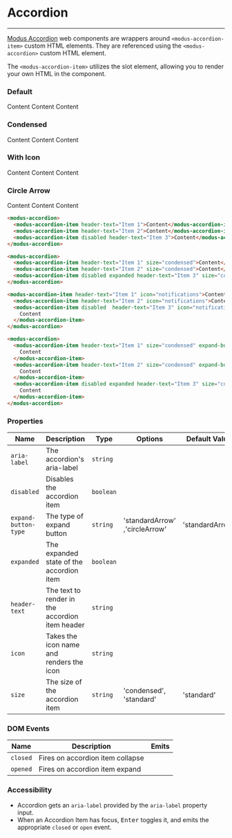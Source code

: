 # Accordion

---

[Modus Accordion](https://modus.trimble.com/components/accordions/) web components are wrappers around `<modus-accordion-item>` custom HTML elements. They are referenced using the `<modus-accordion>` custom HTML element.

The `<modus-accordion-item>` utilizes the slot element, allowing you to render your own HTML in the component.

### Default

<modus-accordion>
  <modus-accordion-item header-text="Item 1">Content</modus-accordion-item>
  <modus-accordion-item header-text="Item 2">Content</modus-accordion-item>
  <modus-accordion-item disabled header-text="Item 3">
    Content
  </modus-accordion-item>
</modus-accordion>

### Condensed

<modus-accordion>
  <modus-accordion-item header-text="Item 1" size="condensed">
    Content
  </modus-accordion-item>
  <modus-accordion-item header-text="Item 2" size="condensed">
    Content
  </modus-accordion-item>
  <modus-accordion-item disabled expanded header-text="Item 3" size="condensed">
    Content
  </modus-accordion-item>
</modus-accordion>

### With Icon

<modus-accordion>
  <modus-accordion-item header-text="Item 1" icon="notifications">
    Content
  </modus-accordion-item>
  <modus-accordion-item header-text="Item 2" icon="notifications">
    Content
  </modus-accordion-item>
  <modus-accordion-item disabled header-text="Item 3" icon="notifications">
    Content
  </modus-accordion-item>
</modus-accordion>

### Circle Arrow

<modus-accordion>
  <modus-accordion-item header-text="Item 1" size="condensed" expand-button-type="circleArrow">
    Content
  </modus-accordion-item>
  <modus-accordion-item header-text="Item 2" size="condensed" expand-button-type="circleArrow">
    Content
  </modus-accordion-item>
  <modus-accordion-item disabled expanded header-text="Item 3" size="condensed" expand-button-type="circleArrow">
    Content
  </modus-accordion-item>
</modus-accordion>

```html
<modus-accordion>
  <modus-accordion-item header-text="Item 1">Content</modus-accordion-item>
  <modus-accordion-item header-text="Item 2">Content</modus-accordion-item>
  <modus-accordion-item disabled header-text="Item 3">Content</modus-accordion-item>
</modus-accordion>

<modus-accordion>
  <modus-accordion-item header-text="Item 1" size="condensed">Content</modus-accordion-item>
  <modus-accordion-item header-text="Item 2" size="condensed">Content</modus-accordion-item>
  <modus-accordion-item disabled expanded header-text="Item 3" size="condensed">Content</modus-accordion-item>
</modus-accordion>

<modus-accordion-item header-text="Item 1" icon="notifications">Content</modus-accordion-item>
  <modus-accordion-item header-text="Item 2" icon="notifications">Content</modus-accordion-item>
  <modus-accordion-item disabled  header-text="Item 3" icon="notifications">
    Content
  </modus-accordion-item>
</modus-accordion>

<modus-accordion>
  <modus-accordion-item header-text="Item 1" size="condensed" expand-button-type="circleArrow">
    Content
  </modus-accordion-item>
  <modus-accordion-item header-text="Item 2" size="condensed" expand-button-type="circleArrow">
    Content
  </modus-accordion-item>
  <modus-accordion-item disabled expanded header-text="Item 3" size="condensed" expand-button-type="circleArrow">
    Content
  </modus-accordion-item>
</modus-accordion>
```

### Properties

| Name                 | Description                                     | Type      | Options                        | Default Value   | Required |
| -------------------- | ----------------------------------------------- | --------- | ------------------------------ | --------------- | -------- |
| `aria-label`         | The accordion's aria-label                      | `string`  |                                |                 |          |
| `disabled`           | Disables the accordion item                     | `boolean` |                                |                 |          |
| `expand-button-type` | The type of expand button                       | `string`  | 'standardArrow' ,'circleArrow' | 'standardArrow' |          |
| `expanded`           | The expanded state of the accordion item        | `boolean` |                                |                 |          |
| `header-text`        | The text to render in the accordion item header | `string`  |                                |                 |          |
| `icon`               | Takes the icon name and renders the icon        | `string`  |                                |                 |          |
| `size`               | The size of the accordion item                  | `string`  | 'condensed', 'standard'        | 'standard'      |          |

### DOM Events

| Name     | Description                      | Emits |
| -------- | -------------------------------- | ----- |
| `closed` | Fires on accordion item collapse |       |
| `opened` | Fires on accordion item expand   |       |

### Accessibility

- Accordion gets an `aria-label` provided by the `aria-label` property input.
- When an Accordion Item has focus, <kbd>Enter</kbd> toggles it, and emits the appropriate `closed` or `open` event.
